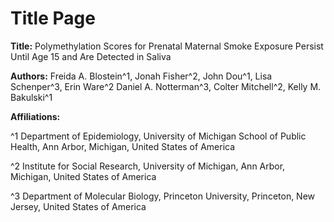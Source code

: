 # Title Page

**Title:** Polymethylation Scores for Prenatal Maternal Smoke Exposure Persist Until Age 15 and Are Detected in Saliva

**Authors:** Freida A. Blostein^1, Jonah Fisher^2, John Dou^1, Lisa Schenper^3, Erin Ware^2 Daniel A. Notterman^3, Colter Mitchell^2, Kelly M. Bakulski^1

**Affiliations:**

^1 Department of Epidemiology, University of Michigan School of Public Health, Ann Arbor, Michigan, United States of America

^2 Institute for Social Research, University of Michigan, Ann Arbor, Michigan, United States of America

^3 Department of Molecular Biology, Princeton University, Princeton, New Jersey, United States of America 

